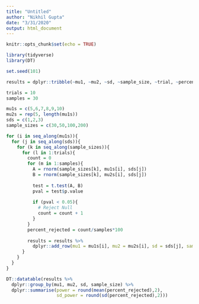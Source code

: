 ```yaml
---
title: "Untitled"
author: "Nikhil Gupta"
date: "3/31/2020"
output: html_document
---
```


```r
knitr::opts_chunk$set(echo = TRUE)
```



```r
library(tidyverse)
library(DT)
```


```r

set.seed(101)

results = dplyr::tribble(~mu1, ~mu2, ~sd, ~sample_size, ~trial, ~percent_rejected) 

trials = 10
samples = 30  

mu1s = c(5,6,7,8,9,10)
mu2s = rep(5, length(mu1s))
sds = c(1,2,3)
sample_sizes = c(30,50,100,200)

for (i in seq_along(mu1s)){
  for (j in seq_along(sds)){
    for (k in seq_along(sample_sizes)){
      for (l in 1:trials){
        count = 0
        for (m in 1:samples){
          A = rnorm(sample_sizes[k], mu1s[i], sds[j])
          B = rnorm(sample_sizes[k], mu2s[i], sds[j])
        
          test = t.test(A, B)
          pval = test$p.value
          
          if (pval < 0.05){
            # Reject Null
            count = count + 1
          }
        }
        percent_rejected = count/samples*100
        
        results = results %>% 
          dplyr::add_row(mu1 = mu1s[i], mu2 = mu2s[i], sd = sds[j], sample_size = sample_sizes[k], trial = l, percent_rejected = percent_rejected)
      }
    }
  }
}
```


```r
DT::datatable(results %>%
  dplyr::group_by(mu1, mu2, sd, sample_size) %>% 
  dplyr::summarise(power = round(mean(percent_rejected),2),
                   sd_power = round(sd(percent_rejected),2)))
```



